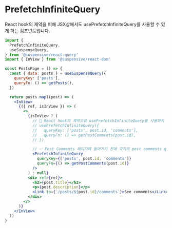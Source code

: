 
# PrefetchInfiniteQuery

React hook의 제약을 피해 JSX상에서도 usePrefetchInfiniteQuery를 사용할 수 있게 하는 컴포넌트입니다.

```jsx /PrefetchInfiniteQuery/
import {
  PrefetchInfiniteQuery,
  useSuspenseQuery,
} from '@suspensive/react-query'
import { InView } from '@suspensive/react-dom'

const PostsPage = () => {
  const { data: posts } = useSuspenseQuery({
    queryKey: ['posts'],
    queryFn: () => getPosts(),
  })

  return posts.map((post) => (
    <InView>
      {({ ref, isInView }) => (
        <>
          {isInView ? (
            // 🚫 React hook의 제약으로 usePrefetchInfiniteQuery를 사용하지 못합니다
            // usePrefetchInfiniteQuery({
            //   queryKey: ['posts', post.id, 'comments'],
            //   queryFn: () => getPostComments(post.id),
            // })

            // ✅ Post Comments 페이지에 들어가기 전에 각각의 post comments query에 대해 usePrefetchInfiniteQuery를 호출할 수 있습니다.
            <PrefetchInfiniteQuery
              queryKey={['posts', post.id, 'comments']}
              queryFn={() => getPostComments(post.id)}
            />
          ) : null}
          <div ref={ref}>
            <h2>{post.title}</h2>
            <p>{post.description}</p>
            <Link to={`/posts/${post.id}/comments`}>See comments</Link>
          </div>
        </>
      )}
    </InView>
  ))
}
```
